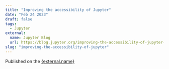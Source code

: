 ```yaml
---
title: "Improving the accessibility of Jupyter"
date: "Feb 24 2023"
draft: false
tags:
  - Jupyter
external:
  name: Jupyter Blog
  url: https://blog.jupyter.org/improving-the-accessibility-of-jupyter-6c695db518d3
slug: "improving-the-accessibility-of-jupyter"
---
```



Published on the <a href={external.url} target="_blank" rel="noopener noreferrer">{external.name}</a>
